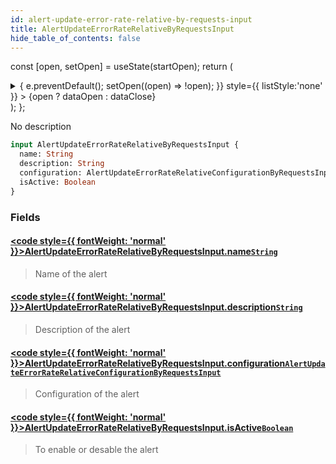 ```yaml
---
id: alert-update-error-rate-relative-by-requests-input
title: AlertUpdateErrorRateRelativeByRequestsInput
hide_table_of_contents: false
---
```






const [open, setOpen] = useState(startOpen);
return (
<details {...(open ? { open: true } : {})} className="details" style={{ border:'none', boxShadow:'none', background:'var(--ifm-background-color)' }}>
<summary
onClick={(e) => {
e.preventDefault();
setOpen((open) => !open);
}}
style={{ listStyle:'none' }} >
{open ? dataOpen : dataClose}
</summary>
{open && children}
</details>
);
};

No description

```graphql
input AlertUpdateErrorRateRelativeByRequestsInput {
  name: String
  description: String
  configuration: AlertUpdateErrorRateRelativeConfigurationByRequestsInput
  isActive: Boolean
}
```

### Fields

#### [<code style={{ fontWeight: 'normal' }}>AlertUpdateErrorRateRelativeByRequestsInput.<b>name</b></code>](#)<Bullet />[`String`](/api/scalars/string) <Badge class="badge badge--secondary" text="scalar"/>

> Name of the alert

#### [<code style={{ fontWeight: 'normal' }}>AlertUpdateErrorRateRelativeByRequestsInput.<b>description</b></code>](#)<Bullet />[`String`](/api/scalars/string) <Badge class="badge badge--secondary" text="scalar"/>

> Description of the alert

#### [<code style={{ fontWeight: 'normal' }}>AlertUpdateErrorRateRelativeByRequestsInput.<b>configuration</b></code>](#)<Bullet />[`AlertUpdateErrorRateRelativeConfigurationByRequestsInput`](/api/inputs/alert-update-error-rate-relative-configuration-by-requests-input) <Badge class="badge badge--secondary" text="input"/>

> Configuration of the alert

#### [<code style={{ fontWeight: 'normal' }}>AlertUpdateErrorRateRelativeByRequestsInput.<b>isActive</b></code>](#)<Bullet />[`Boolean`](/api/scalars/boolean) <Badge class="badge badge--secondary" text="scalar"/>

> To enable or desable the alert
